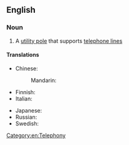 ==English==

===Noun===
{{en-noun|head=[[telephone]] [[pole]]}}

# {{lb|en|British}} A [[utility pole]] that supports [[telephone line]]s

====Translations====
{{trans-top|utility pole that supports telephone lines}}
* Chinese:
*: Mandarin: {{t-needed|cmn}}
* Finnish: {{t+|fi|puhelinpylväs}}
* Italian: {{t|it|palo del telefono|m}}
{{trans-mid}}
* Japanese: {{t|ja|電信柱|tr=でんしんばしら, denshinbashira|sc=Jpan}}
* Russian: {{t-needed|ru}}
* Swedish: {{t|sv|telefonstolpe|c}}
{{trans-bottom}}

[[Category:en:Telephony]]